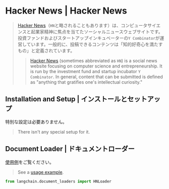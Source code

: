 # Hacker News | Hacker News

> [Hacker News](https://en.wikipedia.org/wiki/Hacker_News)（`HN`と略されることもあります）は、コンピュータサイエンスと起業家精神に焦点を当てたソーシャルニュースウェブサイトです。投資ファンドおよびスタートアップインキュベーターの`Y Combinator`が運営しています。一般的に、投稿できるコンテンツは「知的好奇心を満たすもの」と定義されています。
>
> > [Hacker News](https://en.wikipedia.org/wiki/Hacker_News) (sometimes abbreviated as `HN`) is a social news
> > website focusing on computer science and entrepreneurship. It is run by the investment fund and startup
> > incubator `Y Combinator`. In general, content that can be submitted is defined as "anything that gratifies
> > one's intellectual curiosity."

## Installation and Setup | インストールとセットアップ

特別な設定は必要ありません。

> There isn't any special setup for it.

## Document Loader | ドキュメントローダー

[使用例](/docs/integrations/document_loaders/hacker_news)をご覧ください。

> See a [usage example](/docs/integrations/document_loaders/hacker_news).

```python
from langchain.document_loaders import HNLoader
```
